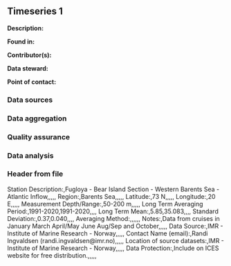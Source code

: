 ## Timeseries 1

**Description:** 


**Found in:**

**Contributor(s):**

**Data steward:**

**Point of contact:**

### Data sources

### Data aggregation

### Quality assurance

### Data analysis

### Header from file
Station Description:,Fugloya - Bear Island Section - Western Barents Sea - Atlantic Inflow,,,,,
Region:,Barents Sea,,,,,
Latitude:,73 N,,,,,
Longitude:,20 E,,,,,
Measurement Depth/Range:,50-200 m,,,,,
Long Term Averaging Period:,1991-2020,1991-2020,,,,
Long Term Mean:,5.85,35.083,,,,
Standard Deviation:,0.37,0.040,,,,
Averaging Method:,,,,,,
Notes:,Data from cruises in January March April/May June Aug/Sep and October,,,,,
Data Source:,IMR - Institute of Marine Research - Norway,,,,,
Contact Name (email):,Randi Ingvaldsen (randi.ingvaldsen@imr.no),,,,,
Location of source datasets:,IMR - Institute of Marine Research - Norway,,,,,
Data Protection:,Include on ICES website for free distribution.,,,,,
